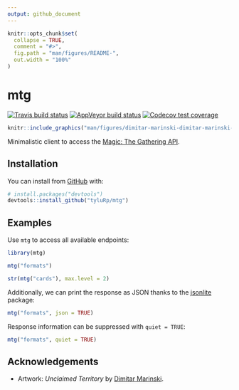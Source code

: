 ```yaml
---
output: github_document
---
```


<!-- README.md is generated from README.Rmd. Please edit that file -->

```r
knitr::opts_chunk$set(
  collapse = TRUE,
  comment = "#>",
  fig.path = "man/figures/README-",
  out.width = "100%"
)
```
# mtg

<!-- badges: start -->
[![Travis build status](https://travis-ci.org/tyluRp/mtg.svg?branch=master)](https://travis-ci.org/tyluRp/mtg)
[![AppVeyor build status](https://ci.appveyor.com/api/projects/status/github/tyluRp/mtg?branch=master&svg=true)](https://ci.appveyor.com/project/tyluRp/mtg)
[![Codecov test coverage](https://codecov.io/gh/tyluRp/mtg/branch/master/graph/badge.svg)](https://codecov.io/gh/tyluRp/mtg?branch=master)
<!-- badges: end -->

```r
knitr::include_graphics("man/figures/dimitar-marinski-dimitar-marinski-unclaimed-territory.jpg")
```

Minimalistic client to access the [Magic: The Gathering API](https://docs.magicthegathering.io/). 

## Installation

You can install from [GitHub](https://github.com/) with:

``` r
# install.packages("devtools")
devtools::install_github("tyluRp/mtg")
```
## Examples

Use `mtg` to access all available endpoints:

```r
library(mtg)

mtg("formats")

str(mtg("cards"), max.level = 2)
```

Additionally, we can print the response as JSON thanks to the [jsonlite](https://github.com/jeroen/jsonlite) package:

```r
mtg("formats", json = TRUE)
```

Response information can be suppressed with `quiet = TRUE`:

```r
mtg("formats", quiet = TRUE)
```

## Acknowledgements

* Artwork: _Unclaimed Territory_ by [Dimitar Marinski](https://www.artstation.com/dimarinski).
